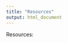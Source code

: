 ```yaml
---
title: "Resources"
output: html_document
---
```


<style>
.title {
    display: none;
}
</style>

Resources: